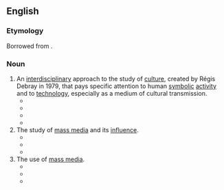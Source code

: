 ==English==
{{wikipedia}}

===Etymology===
Borrowed from {{bor|en|fr|médiologie}}.

===Noun===
{{en-noun|~|mediologies}}

# An [[interdisciplinary]] approach to the study of [[culture]], created by Régis Debray in 1979, that pays specific attention to human [[symbolic]] [[activity]] and to [[technology]], especially as a medium of cultural transmission.
#* {{quote-book|en |year=2007|title=The Columbia History of Twentieth-century French Thought |author=Lawrence D. Kritzman, ‎Brian J. Reilly, ‎M. B. DeBevoise |page=289|ISBN=0231107900|passage=What '''mediology''' wishes to bring to light is the way in which something serves as a ''medium'', and the often unperceived complexities that go with it, looking back over the long term (from the birth of writing) without being overly concerned with present-day media (even if certain mediologists are prepared to consider these).}}
#* {{quote-book|en |year=2009|title=Deleuze/Guattari & ecology |author=Bernd Herzogenrath |page=11|ISBN=0230527442|passage=Against the background of the radically constructivist '''mediologies''' of Vilem Flusser and Niklas Luhmann, Berressem argues that Deleuze's radical philosophy allows for a fundamental realignment of the ecological notions of the environment and the medium.}}
#* {{quote-book|en |year=2013|title=Encyclopedia of Modern French Thought |author=Christopher John Murray |page=158|ISBN=1135455643|passage='''Mediology''' is interdisciplinary by nature and, therefore, unstable and constantly defining new avenues of inquiry that reveal the mechanisms of history itself.}}
#* {{quote-book|en |year=2013 |title=Modern French Visual Theory: A Critical Reader |author=Nigel Saint, ‎Andy Stafford |page=151|ISBN=|passage=It would be, were it not for the powers attributed to '''mediology''', which Debray defines as a battle against a marked Western tendency, 'la coupure de l'esthétique' [the split between aesthetics and technology] (ibid.: 163).}}
# The study of [[mass media]] and its [[influence]].
#* {{quote-book|en |year=1978 |title=Altro Polo |author=|page=114|ISBN=0909798826|passage=I do not believe any mass '''mediology''' can predict the effect of a mass media message.}}
#* {{quote-book|en |year=2006|title=Communication for Social Change Anthology|author=Alfonso Gumucio Dagron, ‎Thomas Tufte |page=|ISBN=0977035794|passage=There was no media research in the strict sense during this period. '''Mediology''' did not yet exist.}}
#* {{quote-book|en |year=2016 |title=Romantic Mediations: Media Theory and British Romanticism |author=Andrew Burkett |page=17|ISBN=1438463278|passage=Throughout the chapters that follow, I focus on the centrality and significance of contemporary media theory to understanding nineteenth-century British literary, scientific, and technological production and thus concentrate my attention on Romantic '''mediologies''' as opposed to inspecting perhaps more eminent or familiar critical or theoretical paradigms like Romantic book history and print culture, studies of Romantic reading publics, investigations of nineteenth-century periodical culture, or Tomanticism and the digital humanities.}}
# The use of [[mass media]].
#* {{quote-book|en |year=2001 |title=Jihad vs. McWorld: Terrorism's Challenge to Democracy |author=Benjamin Barber |page=84|ISBN=0345383044|passage=It is everywhere visible in hard data about four key elements of that culture: film. television, books, and theme parks. But it is not limited to such elements, for they are but pieces of a mesmerizing global '''mediology''' that suffuses consciousness everywhere.}}
#* {{quote-book|en |year=2015 |title=Archives of the Insensible: Of War, Photopolitics, and Dead Memory|author=Allen Feldman |page=|ISBN=022627733X|passage=The Hegelian master, for all his violence and terror, still requires literature, names, memory, and readerships—in other words, the public sphere. Such Hegelian '''mediologies''' are radically evacuated and removed from all living supports of translation, witnessing, and transmission in the war to end all wars, whose focal attack surfaces are the organic and living substrates of transmissible names, including those that support the nomenclature of war itself.}}
#* {{quote-book|en |year=2015 |title=Philosophy of Emerging Media|author=Juliet Floyd, ‎James E. Katz |page=|ISBN=0190260769|passage=If, following Nietzsche, the real world has become a fairy tale and there are no facts, only interpretations, then '''mediology''' becomes ontology, the media construct reality, in agreement not only with Baudrillard, who regarded the Gulf War as a pure media invention, but also with Karl Rove, who famously believed that imperial power is capable of constructing reality.}}